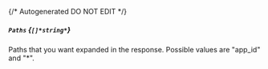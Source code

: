 {/* Autogenerated DO NOT EDIT  */}
##### `Paths` *{`[]*string*`}*
Paths that you want expanded in the response. Possible values are "app_id" and "\*".


